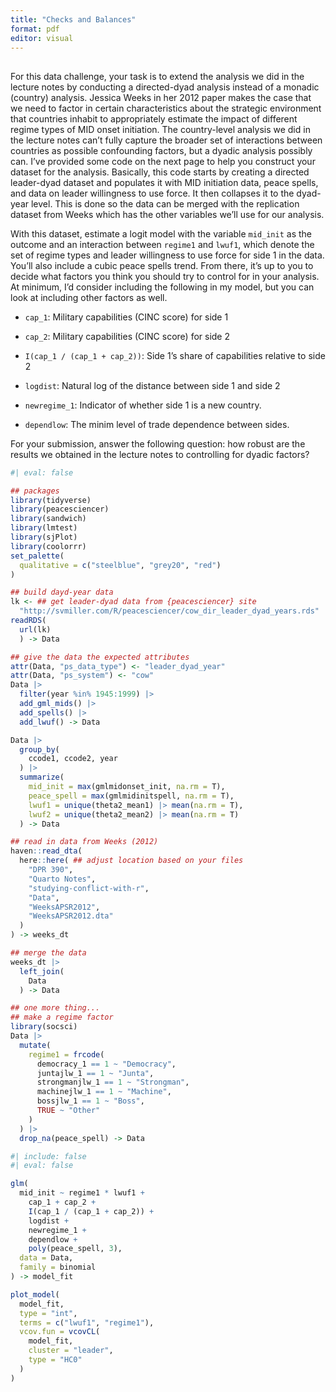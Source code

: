 ```yaml
---
title: "Checks and Balances"
format: pdf
editor: visual
---
```


## 

For this data challenge, your task is to extend the analysis we did in the lecture notes by conducting a directed-dyad analysis instead of a monadic (country) analysis. Jessica Weeks in her 2012 paper makes the case that we need to factor in certain characteristics about the strategic environment that countries inhabit to appropriately estimate the impact of different regime types of MID onset initiation. The country-level analysis we did in the lecture notes can't fully capture the broader set of interactions between countries as possible confounding factors, but a dyadic analysis possibly can. I've provided some code on the next page to help you construct your dataset for the analysis. Basically, this code starts by creating a directed leader-dyad dataset and populates it with MID initiation data, peace spells, and data on leader willingness to use force. It then collapses it to the dyad-year level. This is done so the data can be merged with the replication dataset from Weeks which has the other variables we'll use for our analysis.

With this dataset, estimate a logit model with the variable `mid_init` as the outcome and an interaction between `regime1` and `lwuf1`, which denote the set of regime types and leader willingness to use force for side 1 in the data. You'll also include a cubic peace spells trend. From there, it's up to you to decide what factors you think you should try to control for in your analysis. At minimum, I'd consider including the following in my model, but you can look at including other factors as well.

-   `cap_1`: Military capabilities (CINC score) for side 1

-   `cap_2`: Military capabilities (CINC score) for side 2

-   `I(cap_1 / (cap_1 + cap_2))`: Side 1's share of capabilities relative to side 2

-   `logdist`: Natural log of the distance between side 1 and side 2

-   `newregime_1`: Indicator of whether side 1 is a new country.

-   `dependlow`: The minim level of trade dependence between sides.

For your submission, answer the following question: how robust are the results we obtained in the lecture notes to controlling for dyadic factors?

\clearpage

```r
#| eval: false

## packages
library(tidyverse)
library(peacesciencer)
library(sandwich)
library(lmtest)
library(sjPlot)
library(coolorrr)
set_palette(
  qualitative = c("steelblue", "grey20", "red")
)

## build dayd-year data
lk <- ## get leader-dyad data from {peacesciencer} site
  "http://svmiller.com/R/peacesciencer/cow_dir_leader_dyad_years.rds"
readRDS(
  url(lk)
  ) -> Data

## give the data the expected attributes
attr(Data, "ps_data_type") <- "leader_dyad_year"
attr(Data, "ps_system") <- "cow"
Data |>
  filter(year %in% 1945:1999) |>
  add_gml_mids() |>
  add_spells() |>
  add_lwuf() -> Data

Data |>
  group_by(
    ccode1, ccode2, year
  ) |>
  summarize(
    mid_init = max(gmlmidonset_init, na.rm = T),
    peace_spell = max(gmlmidinitspell, na.rm = T),
    lwuf1 = unique(theta2_mean1) |> mean(na.rm = T),
    lwuf2 = unique(theta2_mean2) |> mean(na.rm = T)
  ) -> Data

## read in data from Weeks (2012)
haven::read_dta(
  here::here( ## adjust location based on your files
    "DPR 390",
    "Quarto Notes",
    "studying-conflict-with-r",
    "Data",
    "WeeksAPSR2012",
    "WeeksAPSR2012.dta"
  )
) -> weeks_dt

## merge the data
weeks_dt |>
  left_join(
    Data
  ) -> Data

## one more thing...
## make a regime factor
library(socsci)
Data |>
  mutate(
    regime1 = frcode(
      democracy_1 == 1 ~ "Democracy",
      juntajlw_1 == 1 ~ "Junta",
      strongmanjlw_1 == 1 ~ "Strongman",
      machinejlw_1 == 1 ~ "Machine",
      bossjlw_1 == 1 ~ "Boss",
      TRUE ~ "Other"
    )
  ) |>
  drop_na(peace_spell) -> Data
```

```r
#| include: false
#| eval: false

glm(
  mid_init ~ regime1 * lwuf1 +
    cap_1 + cap_2 +
    I(cap_1 / (cap_1 + cap_2)) +
    logdist +
    newregime_1 +
    dependlow +
    poly(peace_spell, 3),
  data = Data,
  family = binomial
) -> model_fit

plot_model(
  model_fit,
  type = "int",
  terms = c("lwuf1", "regime1"),
  vcov.fun = vcovCL(
    model_fit,
    cluster = "leader",
    type = "HC0"
  )
)

```
